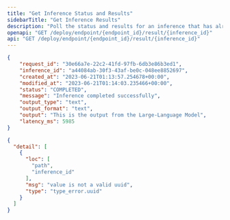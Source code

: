 ```yaml
---
title: "Get Inference Status and Results"
sidebarTitle: "Get Inference Results"
description: "Poll the status and results for an inference that has already started."
openapi: "GET /deploy/endpoint/{endpoint_id}/result/{inference_id}"
api: "GET /deploy/endpoint/{endpoint_id}/result/{inference_id}"
---
```


<ResponseExample>

```json Response
{
    "request_id": "30e66a7e-22c2-41fd-97fb-6db3e86b3ed1",
    "inference_id": "a44084ab-30f3-43af-be0c-048ee8852697",
    "created_at": "2023-06-21T01:13:57.254678+00:00",
    "modified_at": "2023-06-21T01:14:03.235466+00:00",
    "status": "COMPLETED",
    "message": "Inference completed successfully",
    "output_type": "text",
    "output_format": "text",
    "output": "This is the output from the Large-Language Model",
    "latency_ms": 5985
}
```


  ```json Validation Error
  {
    "detail": [
      {
        "loc": [
          "path",
          "inference_id"
        ],
        "msg": "value is not a valid uuid",
        "type": "type_error.uuid"
      }
    ]
  }
  ```


</ResponseExample>